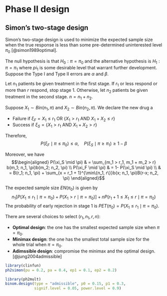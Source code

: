 # Phase II design

## Simon's two-stage design 

Simon's two-stage design is used to minimize the expected sample size when the true response is less than some pre-determined uninterested level $\pi_0$ [@simon1989optimal]. 

The null hypothesis is that $H_0: \pi = \pi_0$ and the alternative hypothesis is $H_1: \pi = \pi_1$ where $pi_1$ is some desirable level that warrant further development. Suppose the Type I and Type II errors are $\alpha$ and $\beta$. 

Let $n_1$ patients be given treatment in the first stage. If $r_1$ or less respond or more than $r$ respond, stop stage 1. Otherwise, let $n_2$ patients be given treatment in the second stage. $n = n_1 + n_2$.

Suppose $X_1 \sim Bin(n_1, \pi)$ and $X_2 \sim Bin(n_2, \pi)$. We declare the new drug a

+ Failure if 
$\xi_F = X_1 \leq r_1 \text{ OR } \{X_1 > r_1 \text { AND } X_1 + X_2 \leq r \}$
+ Success if $\xi_S = \{X_1 > r_1 \text{ AND } X_1 + X_2 > r \}$

Therefore, 
$$
P(\xi_F \mid \pi \leq \pi_0) \leq \alpha,  \quad P(\xi_S \mid \pi \geq \pi_1) \geq 1- \beta
$$

Moreover, we have 
$$\begin{aligned}
P(\xi_S \mid \pi) & = \sum_{m_1 > r_1, m_1 + m_2 > r} b(m_1; n_1, \pi)b(m_2; n_2, \pi) \\
P(\xi_F \mid \pi) & = 1- P(\xi_S \mid \pi) \\
& = B(r_1; n_1, \pi) + \sum_{x = r_1 + 1}^{\min\{n_1, r\}}b(x; n_1, \pi)B(r-x; n_2, \pi)
\end{aligned}$$

The expected sample size $EN(\pi_0)$ is given by 
$$
n_1\left[P(X_1 \leq r_1\mid \pi = \pi_0) + P(X_1 > r\mid \pi = \pi_0) \right] + nP(r_1 + 1 \leq X_1 \leq r \mid \pi = \pi_0)
$$
The probability of early rejection in stage 1 is $PET(\pi_0) = P(X_1 \leq r_1 \mid \pi = \pi_0)$.  

There are several choices to select $(r_1, n_1, r, n)$: 

+ **Optimal design**: the one has the smallest expected sample size when $\pi = \pi_0$.
+ **Minimax design**: the one has the smallest total sample size for the whole trial when $\pi = \pi_0$. 
+ **Adimssible design**: compromise the minimax and the optimal design. [@jung2004admissible]

```r
library(clinfun)
ph2simon(pu = 0.2, pa = 0.4, ep1 = 0.1, ep2 = 0.2)

library(ph2mult)
binom.design(type = "admissible", p0 = 0.15, p1 = 0.3, 
             signif.level = 0.05, power.level = 0.9)
```




